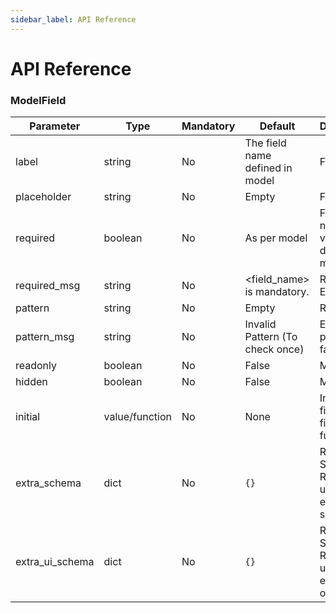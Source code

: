 ```yaml
---
sidebar_label: API Reference
---
```


# API Reference

### ModelField

| Parameter         | Type             | Mandatory | Default       | Description/Purpose                                                                                                            |
|-------------------|------------------|-----------|---------------|---------------------------------------------------------------------------------------------------------------------------------|
| label             | string           | No        | The field name defined in model | Field Label                                                                                  |
| placeholder       | string           | No        | Empty         | Field Placeholder                                                                                                               |
| required          | boolean          | No        | As per model  | Field is Required or not. It will take the value from the field definition in the model                                        |
| required_msg      | string           | No        | <field_name> is mandatory. | Required validation Error message                                                                                    |
| pattern           | string           | No        | Empty         | Regex validation                                                                                                                |
| pattern_msg       | string           | No        | Invalid Pattern (To check once) | Error message if pattern validation fails                                                                             |
| readonly          | boolean          | No        | False         | Make field readonly                                                                                                             |
| hidden            | boolean          | No        | False         | Make field hidden                                                                                                               |
| initial           | value/function   | No        | None          | Initial value for the field. It can be the field value or a function call                                                       |
| extra_schema      | dict             | No        | `{}`          | Represents JSON Schema of the field Refer. This will be updated on top of existing JSON schema of the field.                     |
| extra_ui_schema   | dict             | No        | `{}`          | Represents UI Schema of the field Refer. This will be updated on top of existing UI schema of the field.                         |
